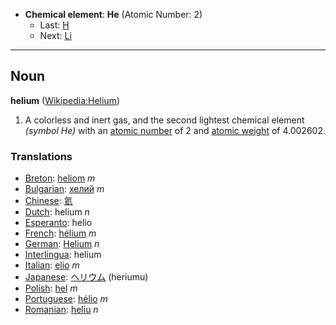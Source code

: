 *'''Chemical element''': '''He''' (Atomic Number: 2)
**Last: [[Hydrogen|H]]
**Next: [[Lithium|Li]]

----
== Noun ==
'''helium''' ([[en:Helium|Wikipedia:Helium]])

# A colorless and inert gas, and the second lightest chemical element ''(symbol He)'' with an [[atomic number]] of 2 and [[atomic weight]] of 4.002602.

===Translations===
*[[Breton]]: [[heliom]] ''m''
*[[Bulgarian]]: [[хелий]] ''m''
*[[Chinese]]: [[氦]]
*[[Dutch]]: helium ''n''
*[[Esperanto]]: helio
*[[French]]: [[hélium]] ''m''
*[[German]]: [[Helium]] ''n''
*[[Interlingua]]: helium
*[[Italian]]: [[elio]] ''m''
*[[Japanese]]: [[ヘリウム]] (heriumu)
*[[Polish]]: [[hel]] ''m''
*[[Portuguese]]: [[hélio]] ''m''
*[[Romanian]]: [[heliu]] ''n''
